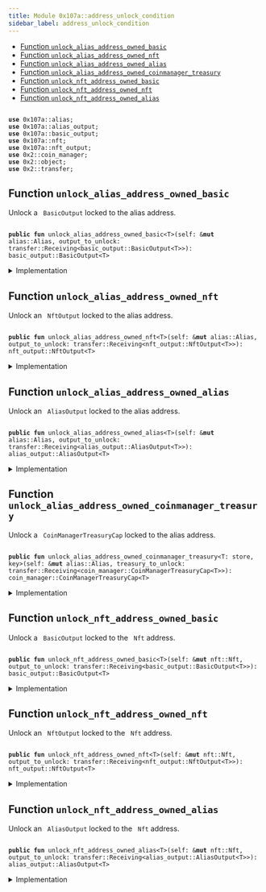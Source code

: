 ```yaml
---
title: Module 0x107a::address_unlock_condition
sidebar_label: address_unlock_condition
---
```


<Link id="0x107a_address_unlock_condition"/>


-  [Function `unlock_alias_address_owned_basic`](#0x107a_address_unlock_condition_unlock_alias_address_owned_basic)
-  [Function `unlock_alias_address_owned_nft`](#0x107a_address_unlock_condition_unlock_alias_address_owned_nft)
-  [Function `unlock_alias_address_owned_alias`](#0x107a_address_unlock_condition_unlock_alias_address_owned_alias)
-  [Function `unlock_alias_address_owned_coinmanager_treasury`](#0x107a_address_unlock_condition_unlock_alias_address_owned_coinmanager_treasury)
-  [Function `unlock_nft_address_owned_basic`](#0x107a_address_unlock_condition_unlock_nft_address_owned_basic)
-  [Function `unlock_nft_address_owned_nft`](#0x107a_address_unlock_condition_unlock_nft_address_owned_nft)
-  [Function `unlock_nft_address_owned_alias`](#0x107a_address_unlock_condition_unlock_nft_address_owned_alias)


<pre><code>
<b>use</b> <Link to="alias#0x107a_alias">0x107a::alias</Link>;
<b>use</b> <Link to="alias_output#0x107a_alias_output">0x107a::alias_output</Link>;
<b>use</b> <Link to="basic_output#0x107a_basic_output">0x107a::basic_output</Link>;
<b>use</b> <Link to="nft#0x107a_nft">0x107a::nft</Link>;
<b>use</b> <Link to="nft_output#0x107a_nft_output">0x107a::nft_output</Link>;
<b>use</b> <Link to="../iota-framework/coin_manager#0x2_coin_manager">0x2::coin_manager</Link>;
<b>use</b> <Link to="../iota-framework/object#0x2_object">0x2::object</Link>;
<b>use</b> <Link to="../iota-framework/transfer#0x2_transfer">0x2::transfer</Link>;
</code></pre>



<Link id="0x107a_address_unlock_condition_unlock_alias_address_owned_basic"></Link>

## Function `unlock_alias_address_owned_basic`

Unlock a <code>
BasicOutput</code> locked to the alias address.


<pre><code>
<b>public</b> <b>fun</b> <Link to="address_unlock_condition#0x107a_address_unlock_condition_unlock_alias_address_owned_basic">unlock_alias_address_owned_basic</Link>&lt;T&gt;(self: &<b>mut</b> <Link to="alias#0x107a_alias_Alias">alias::Alias</Link>, output_to_unlock: <Link to="../iota-framework/transfer#0x2_transfer_Receiving">transfer::Receiving</Link>&lt;<Link to="basic_output#0x107a_basic_output_BasicOutput">basic_output::BasicOutput</Link>&lt;T&gt;&gt;): <Link to="basic_output#0x107a_basic_output_BasicOutput">basic_output::BasicOutput</Link>&lt;T&gt;
</code></pre>



<details>
<summary>Implementation</summary>


<pre><code>
<b>public</b> <b>fun</b> <Link to="address_unlock_condition#0x107a_address_unlock_condition_unlock_alias_address_owned_basic">unlock_alias_address_owned_basic</Link>&lt;T&gt;(
  self: &<b>mut</b> Alias,
  output_to_unlock: Receiving&lt;BasicOutput&lt;T&gt;&gt;
): BasicOutput&lt;T&gt; \{
    <Link to="basic_output#0x107a_basic_output_receive">basic_output::receive</Link>(self.id(), output_to_unlock)
}
</code></pre>



</details>

<Link id="0x107a_address_unlock_condition_unlock_alias_address_owned_nft"></Link>

## Function `unlock_alias_address_owned_nft`

Unlock an <code>
NftOutput</code> locked to the alias address.


<pre><code>
<b>public</b> <b>fun</b> <Link to="address_unlock_condition#0x107a_address_unlock_condition_unlock_alias_address_owned_nft">unlock_alias_address_owned_nft</Link>&lt;T&gt;(self: &<b>mut</b> <Link to="alias#0x107a_alias_Alias">alias::Alias</Link>, output_to_unlock: <Link to="../iota-framework/transfer#0x2_transfer_Receiving">transfer::Receiving</Link>&lt;<Link to="nft_output#0x107a_nft_output_NftOutput">nft_output::NftOutput</Link>&lt;T&gt;&gt;): <Link to="nft_output#0x107a_nft_output_NftOutput">nft_output::NftOutput</Link>&lt;T&gt;
</code></pre>



<details>
<summary>Implementation</summary>


<pre><code>
<b>public</b> <b>fun</b> <Link to="address_unlock_condition#0x107a_address_unlock_condition_unlock_alias_address_owned_nft">unlock_alias_address_owned_nft</Link>&lt;T&gt;(
  self: &<b>mut</b> Alias,
  output_to_unlock: Receiving&lt;NftOutput&lt;T&gt;&gt;,
): NftOutput&lt;T&gt; \{
    <Link to="nft_output#0x107a_nft_output_receive">nft_output::receive</Link>(self.id(), output_to_unlock)
}
</code></pre>



</details>

<Link id="0x107a_address_unlock_condition_unlock_alias_address_owned_alias"></Link>

## Function `unlock_alias_address_owned_alias`

Unlock an <code>
AliasOutput</code> locked to the alias address.


<pre><code>
<b>public</b> <b>fun</b> <Link to="address_unlock_condition#0x107a_address_unlock_condition_unlock_alias_address_owned_alias">unlock_alias_address_owned_alias</Link>&lt;T&gt;(self: &<b>mut</b> <Link to="alias#0x107a_alias_Alias">alias::Alias</Link>, output_to_unlock: <Link to="../iota-framework/transfer#0x2_transfer_Receiving">transfer::Receiving</Link>&lt;<Link to="alias_output#0x107a_alias_output_AliasOutput">alias_output::AliasOutput</Link>&lt;T&gt;&gt;): <Link to="alias_output#0x107a_alias_output_AliasOutput">alias_output::AliasOutput</Link>&lt;T&gt;
</code></pre>



<details>
<summary>Implementation</summary>


<pre><code>
<b>public</b> <b>fun</b> <Link to="address_unlock_condition#0x107a_address_unlock_condition_unlock_alias_address_owned_alias">unlock_alias_address_owned_alias</Link>&lt;T&gt;(
  self: &<b>mut</b> Alias,
  output_to_unlock: Receiving&lt;AliasOutput&lt;T&gt;&gt;,
): AliasOutput&lt;T&gt; \{
    <Link to="alias_output#0x107a_alias_output_receive">alias_output::receive</Link>(self.id(), output_to_unlock)
}
</code></pre>



</details>

<Link id="0x107a_address_unlock_condition_unlock_alias_address_owned_coinmanager_treasury"></Link>

## Function `unlock_alias_address_owned_coinmanager_treasury`

Unlock a <code>
CoinManagerTreasuryCap</code> locked to the alias address.


<pre><code>
<b>public</b> <b>fun</b> <Link to="address_unlock_condition#0x107a_address_unlock_condition_unlock_alias_address_owned_coinmanager_treasury">unlock_alias_address_owned_coinmanager_treasury</Link>&lt;T: store, key&gt;(self: &<b>mut</b> <Link to="alias#0x107a_alias_Alias">alias::Alias</Link>, treasury_to_unlock: <Link to="../iota-framework/transfer#0x2_transfer_Receiving">transfer::Receiving</Link>&lt;<Link to="../iota-framework/coin_manager#0x2_coin_manager_CoinManagerTreasuryCap">coin_manager::CoinManagerTreasuryCap</Link>&lt;T&gt;&gt;): <Link to="../iota-framework/coin_manager#0x2_coin_manager_CoinManagerTreasuryCap">coin_manager::CoinManagerTreasuryCap</Link>&lt;T&gt;
</code></pre>



<details>
<summary>Implementation</summary>


<pre><code>
<b>public</b> <b>fun</b> <Link to="address_unlock_condition#0x107a_address_unlock_condition_unlock_alias_address_owned_coinmanager_treasury">unlock_alias_address_owned_coinmanager_treasury</Link>&lt;T: key + store&gt;(
  self: &<b>mut</b> Alias,
  treasury_to_unlock: Receiving&lt;CoinManagerTreasuryCap&lt;T&gt;&gt;,
): CoinManagerTreasuryCap&lt;T&gt; \{
    <Link to="../iota-framework/transfer#0x2_transfer_public_receive">transfer::public_receive</Link>(self.id(), treasury_to_unlock)
}
</code></pre>



</details>

<Link id="0x107a_address_unlock_condition_unlock_nft_address_owned_basic"></Link>

## Function `unlock_nft_address_owned_basic`

Unlock a <code>
BasicOutput</code> locked to the <code>
Nft</code> address.


<pre><code>
<b>public</b> <b>fun</b> <Link to="address_unlock_condition#0x107a_address_unlock_condition_unlock_nft_address_owned_basic">unlock_nft_address_owned_basic</Link>&lt;T&gt;(self: &<b>mut</b> <Link to="nft#0x107a_nft_Nft">nft::Nft</Link>, output_to_unlock: <Link to="../iota-framework/transfer#0x2_transfer_Receiving">transfer::Receiving</Link>&lt;<Link to="basic_output#0x107a_basic_output_BasicOutput">basic_output::BasicOutput</Link>&lt;T&gt;&gt;): <Link to="basic_output#0x107a_basic_output_BasicOutput">basic_output::BasicOutput</Link>&lt;T&gt;
</code></pre>



<details>
<summary>Implementation</summary>


<pre><code>
<b>public</b> <b>fun</b> <Link to="address_unlock_condition#0x107a_address_unlock_condition_unlock_nft_address_owned_basic">unlock_nft_address_owned_basic</Link>&lt;T&gt;(
  self: &<b>mut</b> Nft,
  output_to_unlock: Receiving&lt;BasicOutput&lt;T&gt;&gt;,
): BasicOutput&lt;T&gt; \{
    <Link to="basic_output#0x107a_basic_output_receive">basic_output::receive</Link>(self.id(), output_to_unlock)
}
</code></pre>



</details>

<Link id="0x107a_address_unlock_condition_unlock_nft_address_owned_nft"></Link>

## Function `unlock_nft_address_owned_nft`

Unlock an <code>
NftOutput</code> locked to the <code>
Nft</code> address.


<pre><code>
<b>public</b> <b>fun</b> <Link to="address_unlock_condition#0x107a_address_unlock_condition_unlock_nft_address_owned_nft">unlock_nft_address_owned_nft</Link>&lt;T&gt;(self: &<b>mut</b> <Link to="nft#0x107a_nft_Nft">nft::Nft</Link>, output_to_unlock: <Link to="../iota-framework/transfer#0x2_transfer_Receiving">transfer::Receiving</Link>&lt;<Link to="nft_output#0x107a_nft_output_NftOutput">nft_output::NftOutput</Link>&lt;T&gt;&gt;): <Link to="nft_output#0x107a_nft_output_NftOutput">nft_output::NftOutput</Link>&lt;T&gt;
</code></pre>



<details>
<summary>Implementation</summary>


<pre><code>
<b>public</b> <b>fun</b> <Link to="address_unlock_condition#0x107a_address_unlock_condition_unlock_nft_address_owned_nft">unlock_nft_address_owned_nft</Link>&lt;T&gt;(
  self: &<b>mut</b> Nft,
  output_to_unlock: Receiving&lt;NftOutput&lt;T&gt;&gt;,
): NftOutput&lt;T&gt; \{
    <Link to="nft_output#0x107a_nft_output_receive">nft_output::receive</Link>(self.id(), output_to_unlock)
}
</code></pre>



</details>

<Link id="0x107a_address_unlock_condition_unlock_nft_address_owned_alias"></Link>

## Function `unlock_nft_address_owned_alias`

Unlock an <code>
AliasOutput</code> locked to the <code>
Nft</code> address.


<pre><code>
<b>public</b> <b>fun</b> <Link to="address_unlock_condition#0x107a_address_unlock_condition_unlock_nft_address_owned_alias">unlock_nft_address_owned_alias</Link>&lt;T&gt;(self: &<b>mut</b> <Link to="nft#0x107a_nft_Nft">nft::Nft</Link>, output_to_unlock: <Link to="../iota-framework/transfer#0x2_transfer_Receiving">transfer::Receiving</Link>&lt;<Link to="alias_output#0x107a_alias_output_AliasOutput">alias_output::AliasOutput</Link>&lt;T&gt;&gt;): <Link to="alias_output#0x107a_alias_output_AliasOutput">alias_output::AliasOutput</Link>&lt;T&gt;
</code></pre>



<details>
<summary>Implementation</summary>


<pre><code>
<b>public</b> <b>fun</b> <Link to="address_unlock_condition#0x107a_address_unlock_condition_unlock_nft_address_owned_alias">unlock_nft_address_owned_alias</Link>&lt;T&gt;(
  self: &<b>mut</b> Nft,
  output_to_unlock: Receiving&lt;AliasOutput&lt;T&gt;&gt;,
): AliasOutput&lt;T&gt; \{
    <Link to="alias_output#0x107a_alias_output_receive">alias_output::receive</Link>(self.id(), output_to_unlock)
}
</code></pre>



</details>

